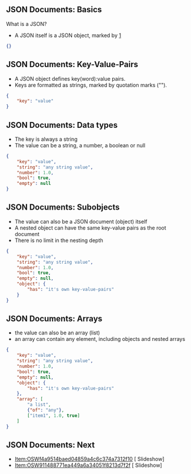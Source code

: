 == JSON Documents: Basics==

What is a JSON?
* A JSON itself is a JSON object, marked by [https://json-schema.org/understanding-json-schema/basics.html#hello-world]

<syntaxhighlight lang="json">
{}
</syntaxhighlight>

==JSON Documents: Key-Value-Pairs==

*A JSON object defines key(word):value pairs.
* Keys are formatted as strings, marked by quotation marks ("").

<syntaxhighlight lang="json">
{
    "key": "value"
}
</syntaxhighlight>

==JSON Documents: Data types==

*The key is always a string
*The value can be a string, a number, a boolean or null

<syntaxhighlight lang="json">
{
    "key": "value",
    "string": "any string value",
    "number": 1.0,
    "bool": true,
    "empty": null
}
</syntaxhighlight>

==JSON Documents: Subobjects==

*The value can also be a JSON document (object) itself
*A nested object can have the same key-value pairs as the root document
*There is no limit in the nesting depth

<syntaxhighlight lang="json">
{
    "key": "value",
    "string": "any string value",
    "number": 1.0,
    "bool": true,
    "empty": null,
    "object": {
        "has": "it's own key-value-pairs"
    }
}
</syntaxhighlight>

==JSON Documents: Arrays==

*the value can also be an array (list)
* an array can contain any element, including objects and nested arrays

<syntaxhighlight lang="json">
{
    "key": "value",
    "string": "any string value",
    "number": 1.0,
    "bool": true,
    "empty": null,
    "object": {
        "has": "it's own key-value-pairs"
    },
    "array": [
        "a list", 
        {"of": "any"}, 
        ["item1", 1.0, true]
    ]
}
</syntaxhighlight>

==JSON Documents: Next==
* [[Item:OSWf4a9514baed04859a4c6c374a7312f10]] [{{fullurl:Item:OSWf4a9514baed04859a4c6c374a7312f10|reveal=true}} Slideshow]
*[[Item:OSW911488771ea449a6a34051f8213d7f2f]] [{{fullurl:Item:OSW911488771ea449a6a34051f8213d7f2f|reveal=true}} Slideshow]